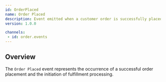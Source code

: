 ```yaml
---
id: OrderPlaced
name: Order Placed
description: Event emitted when a customer order is successfully placed.
version: 1.0.0

channels:
 - id: order.events
---
```


## Overview

The `Order Placed` event represents the occurrence of a successful order placement and the initiation of fulfillment processing.

<NodeGraph />
